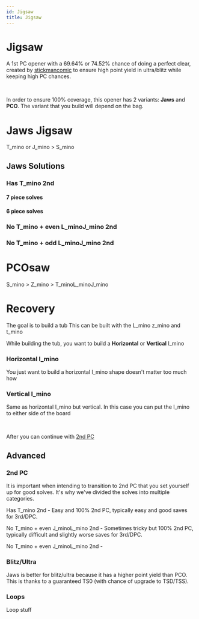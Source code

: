 ```yaml
---
id: Jigsaw
title: Jigsaw
---
```



# Jigsaw

A 1st PC opener with a 69.64% or 74.52% chance of doing a perfect clear, created by [stickmancomic](https://ch.tetr.io/u/stickmancomic) to ensure high point yield in ultra/blitz while keeping high PC chances.

<FumenCanvas fumenData="v115@Dhi0whGeQ4g0whilRpBtR4whglBeRpAeBtQ4whJeAg?H"/> <FumenCanvas fumenData="v115@EhR4whFeR4wwwhilRpBtxwwhglBeRpAeBtwwwhJeAg?H"/>​

In order to ensure 100% coverage, this opener has 2 variants: **Jaws** and **PCO**. The variant that you build will depend on the bag.

# Jaws Jigsaw

T_mino or J_mino > S_mino

<FumenCanvas fumenData="v115@Dhi0whGeQ4g0whilRpBtR4whglBeRpAeBtQ4whJeAg?H"/> <FumenCanvas fumenData="v115@NhD8GeD8BeB8AeD8JeAgH"/>

## Jaws Solutions

### Has T_mino 2nd

#### 7 piece solves

<FumenCanvas fumenData="v115@HhRpi0wwD8RpR4g0xwD8R4B8wwD8JeAgH"/><FumenCanvas fumenData="v115@HhBtglRpwwD8ilRpxwD8BtB8wwD8JeAgH"/><FumenCanvas fumenData="v115@Hhi0RpwwD8Btg0RpxwD8BtB8wwD8JeAgH"/><FumenCanvas fumenData="v115@HhQ4hlRpwwD8R4glRpxwD8Q4glB8wwD8JeAgH"/><FumenCanvas fumenData="v115@HhRpR4glwwD8RpilxwD8R4B8wwD8JeAgH"/><FumenCanvas fumenData="v115@HhQ4zhwwD8R4ilxwD8Q4glB8wwD8JeAgH"/><FumenCanvas fumenData="v115@HhzhglwwD8BtilxwD8BtB8wwD8JeAgH"/><FumenCanvas fumenData="v115@HhBti0wwD8zhg0xwD8BtB8wwD8JeAgH"/>

#### 6 piece solves

<FumenCanvas fumenData="v115@HhRpzhD8RpR4ywD8R4B8wwD8JeAgH"/><FumenCanvas fumenData="v115@Hhi0ilD8Btg0glywD8BtB8wwD8JeAgH"/><FumenCanvas fumenData="v115@HhRpg0ilD8Rpg0glywD8h0B8wwD8JeAgH"/><FumenCanvas fumenData="v115@Hhg0RpilD8i0glywD8RpB8wwD8JeAgH"/>

### No T_mino + even L_minoJ_mino 2nd

<FumenCanvas fumenData="v115@HhywilD8i0glywD8wwg0B8wwD8JeAgH"/><FumenCanvas fumenData="v115@Hhi0ilD8ywglywD8wwg0B8wwD8JeAgH"/>

### No T_mino + odd L_minoJ_mino 2nd

<FumenCanvas fumenData="v115@HhQ4ywglwwD8R4ilxwD8Q4wwB8wwD8JeAgH"/><FumenCanvas fumenData="v115@HhywRpwwD8i0RpxwD8wwg0B8wwD8JeAgH"/><FumenCanvas fumenData="v115@Hhi0RpwwD8ywRpxwD8wwg0B8wwD8JeAgH"/>

# PCOsaw

S_mino > Z_mino > T_minoL_minoJ_mino

<FumenCanvas fumenData="v115@EhR4whFeR4wwwhilRpBtxwwhglBeRpAeBtwwwhJeAg?H"/> <FumenCanvas fumenData="v115@OhC8FeE8BeB8AeD8JeAgH"/> 

# Recovery
The goal is to build a tub
<FumenCanvas fumenData="v115@MhA8CeA8EeE8EeE8JeAgH"/>
This can be built with the L_mino z_mino and t_mino
<FumenCanvas fumenData="v115@MhglCewwEeglBtxwEehlBtwwJeAgH"/>

While building the tub, you want to build a **Horizontal** or **Vertical** I_mino
### Horizontal I_mino
You just want to build a horizontal I_mino shape doesn't matter too much how

<FumenCanvas fumenData="v115@ugglCewwEeglBtxwzhAehlBtwwRpi0E8RpR4g0F8R4?G8JeAgH"/> <FumenCanvas fumenData="v115@ugglCewwEeglBtxwRpR4AehlBtwwRpi0E8zhg0F8R4?G8JeAgH"/> <FumenCanvas fumenData="v115@MhA8CeA8EeI8AeE8JeAgH"/>

### Vertical I_mino
Same as horizontal I_mino but vertical. In this case you can put the I_mino to either side of the board

<FumenCanvas fumenData="v115@fgwhIewhDeglCewwwhDeglBtxwwhDehlBtwwRpi0E8?RpR4g0F8R4G8JeAgH"/> <FumenCanvas fumenData="v115@ogwhDeglCewwwhDeglBtxwwhDehlBtwwwhRpi0E8Rp?R4g0F8R4G8JeAgH"/>
<br/>
<FumenCanvas fumenData="v115@9gA8IeA8DeA8CeB8DeF8DeE8JeAgH"/> <FumenCanvas fumenData="v115@GhA8DeA8CeB8DeF8DeF8JeAgH"/>

After you can continue with [2nd PC](#2nd-pc)

## Advanced

### 2nd PC

It is important when intending to transition to 2nd PC that you set yourself up for good solves. It's why we've divided the solves into multiple categories.

Has T_mino 2nd - Easy and 100% 2nd PC, typically easy and good saves for 3rd/DPC.

No T_mino + even J_minoL_mino 2nd - Sometimes tricky but 100% 2nd PC, typically difficult and slightly worse saves for 3rd/DPC.

No T_mino + even J_minoL_mino 2nd - 

### Blitz/Ultra

Jaws is better for blitz/ultra because it has a higher point yield than PCO. This is thanks to a guaranteed TS0 (with chance of upgrade to TSD/TSS).

### Loops

Loop stuff